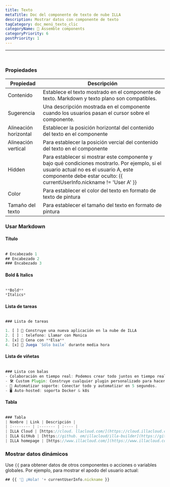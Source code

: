 ```yaml
---
title: Texto
metaTitle: Doc del componente de texto de nube ILLA
description: Mostrar datos con componente de texto
tagCategory: doc_menú_texto_clic
categoryName: 🧬 Assemble components
categoryPriority: 6
postPriority: 1
---
```


* * *

## <Heading hidden>Texto</Heading>

<img src='https://cdn.illacloud.com/official-website/img/docs/assemble/text1.png' alt="" />

### Propiedades

| Propiedad             | Descripción                                                                                                                                                                                                      |
| --------------------- | ---------------------------------------------------------------------------------------------------------------------------------------------------------------------------------------------------------------- |
| Contenido             | Establece el texto mostrado en el componente de texto. Markdown y texto plano son compatibles.                                                                                                                   |
| Sugerencia            | Una descripción mostrada en el componente cuando los usuarios pasan el cursor sobre el componente.                                                                                                               |
| Alineación horizontal | Establecer la posición horizontal del contenido del texto en el componente                                                                                                                                       |
| Alineación vertical   | Para establecer la posición vercial del contenido del texto en el componente                                                                                                                                     |
| Hidden                | Para establecer si mostrar este componente y bajo qué condiciones mostrarlo. Por ejemplo, si el usuario actual no es el usuario A, este componente debe estar oculto: {{ currentUserInfo.nickname != 'User A' }} |
| Color                 | Para establecer el color del texto en formato de texto de pintura                                                                                                                                                |
| Tamaño del texto      | Para establecer el tamaño del texto en formato de pintura                                                                                                                                                        |

### Usar Markdown

#### Título

<img src='https://cdn.illacloud.com/official-website/img/docs/assemble/text2.png' alt="" />

```jsx
# Encabezado 1
## Encabezado 2
### Encabezado 3
```

#### Bold & Italics

<img src='https://cdn.illacloud.com/official-website/img/docs/assemble/text3.png' alt="" />

```jsx
**Bold**
*Italics*
```

#### Lista de tareas

<img src='https://cdn.illacloud.com/official-website/img/docs/assemble/text4.png' alt="" />

```jsx
### Lista de tareas

1. [ ] 🚀 Construye una nueva aplicación en la nube de ILLA
2. [ ] : telefono: Llamar con Monica
3. [x] 🍷 Cena con **Elsa**
4. [x] 💃 Juega `Sólo baile` durante media hora
```

#### Lista de viñetas

<img src='https://cdn.illacloud.com/official-website/img/docs/assemble/text5.png' alt="" />

```jsx
### Lista con balas
- Colaboración en tiempo real: Podemos crear todo juntos en tiempo real.
- 🛠️ Custom Plugin: Construye cualquier plugin personalizado para hacer lo que quieras.
- 🤖 Automatizar soporte: Conectar todo y automatizar en 5 segundos.
- 🖥️ Auto-hosted: soporta Docker & k8s
```

#### Tabla

<img src='https://cdn.illacloud.com/official-website/img/docs/assemble/text6.png' alt="" />

```jsx
### Tabla
| Nombre | Link | Descripción |
| :-------- | :------- | :---- |
| ILLA Cloud | [https://cloud. llacloud.com/](https://cloud.illacloud.com/) |Construir aplicaciones en ILLA Cloud|
| ILLA GitHub | [https://github. om/illacloud/illa-builder](https://github.com/illacloud/illa-builder) |Star us on GitHub|
| ILLA homepage | [https://www.illacloud.com/](https://www.illacloud.com/) |ILLA Cloud Offical website
```

### Mostrar datos dinámicos

Use `{{` para obtener datos de otros componentes o acciones o variables globales. Por ejemplo, para mostrar el apodo del usuario actual:

```jsx
## {{ '👋 ¡Hola! '+ currentUserInfo.nickname }}
```
